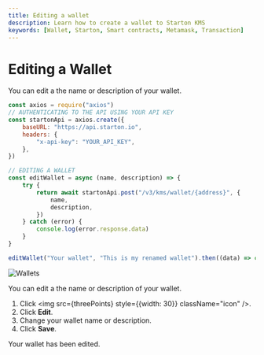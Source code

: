 ```yaml
---
title: Editing a wallet
description: Learn how to create a wallet to Starton KMS
keywords: [Wallet, Starton, Smart contracts, Metamask, Transaction]
---
```



# Editing a Wallet



<Tabs>
<TabItem value="code" label="From Code">

You can edit a the name or description of your wallet.

```jsx showLineNumbers
const axios = require("axios")
// AUTHENTICATING TO THE API USING YOUR API KEY
const startonApi = axios.create({
	baseURL: "https://api.starton.io",
	headers: {
		"x-api-key": "YOUR_API_KEY",
	},
})

// EDITING A WALLET
const editWallet = async (name, description) => {
	try {
		return await startonApi.post("/v3/kms/wallet/{address}", {
			name,
			description,
		})
	} catch (error) {
		console.log(error.response.data)
	}
}

editWallet("Your wallet", "This is my renamed wallet").then((data) => console.log(data))
```

</TabItem>
<TabItem value="dashboard" label="From Webapp">

![Wallets](assets/withdraw.png)

You can edit a the name or description of your wallet.

1. Click <img src={threePoints} style={{width: 30}} className="icon" />.
1. Click **Edit**.
1. Change your wallet name or description.
1. Click **Save**.

Your wallet has been edited.

</TabItem>
</Tabs>
